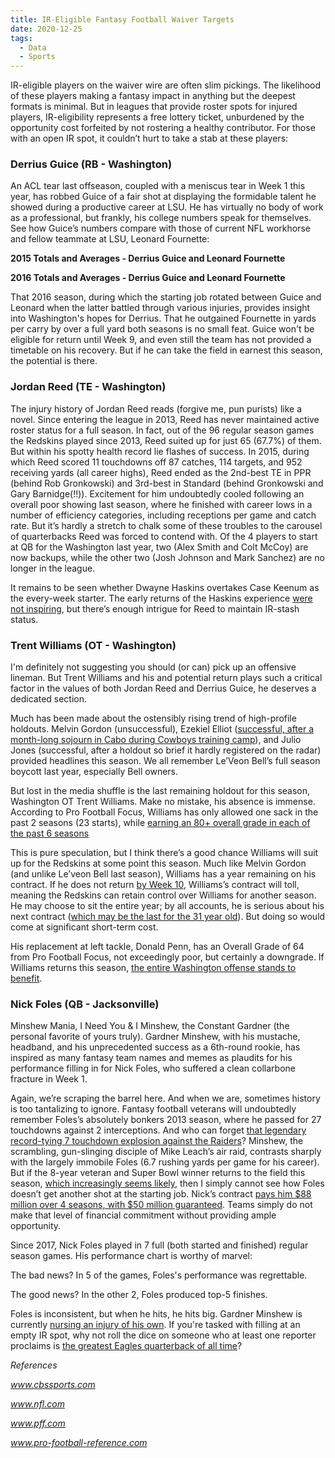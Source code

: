 ```yaml
---
title: IR-Eligible Fantasy Football Waiver Targets
date: 2020-12-25
tags:
  - Data
  - Sports
---
```



IR-eligible players on the waiver wire are often slim pickings. The likelihood of these players making a fantasy impact in anything but the deepest formats is minimal. But in leagues that provide roster spots for injured players, IR-eligibility represents a free lottery ticket, unburdened by the opportunity cost forfeited by not rostering a healthy contributor. For those with an open IR spot, it couldn’t hurt to take a stab at these players:

### Derrius Guice (RB - Washington)
An ACL tear last offseason, coupled with a meniscus tear in Week 1 this year, has robbed Guice of a fair shot at displaying the formidable talent he showed during a productive career at LSU. He has virtually no body of work as a professional, but frankly, his college numbers speak for themselves. See how Guice’s numbers compare with those of current NFL workhorse and fellow teammate at LSU, Leonard Fournette:

**2015 Totals and Averages - Derrius Guice and Leonard Fournette**

<GuiceFirstTable />

**2016 Totals and Averages - Derrius Guice and Leonard Fournette**

<GuiceSecondTable />

That 2016 season, during which the starting job rotated between Guice and Leonard when the latter battled through various injuries, provides insight into Washington's hopes for Derrius. That he outgained Fournette in yards per carry by over a full yard both seasons is no small feat. Guice won't be eligible for return until Week 9, and even still the team has not provided a timetable on his recovery. But if he can take the field in earnest this season, the potential is there.

### Jordan Reed (TE - Washington)

The injury history of Jordan Reed reads (forgive me, pun purists) like a novel. Since entering the league in 2013, Reed has never maintained active roster status for a full season. In fact, out of the 96 regular season games the Redskins played since 2013, Reed suited up for just 65 (67.7%) of them. But within his spotty health record lie flashes of success. In 2015, during which Reed scored 11 touchdowns off 87 catches, 114 targets, and 952 receiving yards (all career highs), Reed ended as the 2nd-best TE in PPR (behind Rob Gronkowski) and 3rd-best in Standard (behind Gronkowski and Gary Barnidge(!!)). Excitement for him undoubtedly cooled following an overall poor showing last season, where he finished with career lows in a number of efficiency categories, including receptions per game and catch rate. But it’s hardly a stretch to chalk some of these troubles to the carousel of quarterbacks Reed was forced to contend with. Of the 4 players to start at QB for the Washington last year, two (Alex Smith and Colt McCoy) are now backups, while the other two (Josh Johnson and Mark Sanchez) are no longer in the league.

It remains to be seen whether Dwayne Haskins overtakes Case Keenum as the every-week starter. The early returns of the Haskins experience [were not inspiring](https://www.cbssports.com/nfl/news/redskins-at-giants-final-score-daniel-jones-outlasts-dwayne-haskins-as-giants-defense-comes-alive/), but there’s enough intrigue for Reed to maintain IR-stash status.

### Trent Williams (OT - Washington)

I'm definitely not suggesting you should (or can) pick up an offensive lineman. But Trent Williams and his and potential return plays such a critical factor in the values of both Jordan Reed and Derrius Guice, he deserves a dedicated section.

Much has been made about the ostensibly rising trend of high-profile holdouts. Melvin Gordon (unsuccessful), Ezekiel Elliot ([successful, after a month-long sojourn in Cabo during Cowboys training camp](https://www.usatoday.com/story/sports/nfl/cowboys/2019/08/23/dallas-cowboys-ezekiel-elliott-cabo-holdout-contract/2097188001/)), and Julio Jones (successful, after a holdout so brief it hardly registered on the radar) provided headlines this season. We all remember Le’Veon Bell’s full season boycott last year, especially Bell owners.

But lost in the media shuffle is the last remaining holdout for this season, Washington OT Trent Williams. Make no mistake, his absence is immense. According to Pro Football Focus, Williams has only allowed one sack in the past 2 seasons (23 starts), while [earning an 80+ overall grade in each of the past 6 seasons](https://www.pff.com/news/pro-nfl-offensive-line-rankings-all-32-teams-units-entering-2019?utm_source=PFF+Newsletter&utm_campaign=3609a90333-EMAIL_CAMPAIGN_2019_06_28_02_31_COPY_01&utm_medium=email&utm_term=0_ae3f4210bf-3609a90333-191487901)

This is pure speculation, but I think there’s a good chance Williams will suit up for the Redskins at some point this season. Much like Melvin Gordon (and unlike Le’veon Bell last season), Williams has a year remaining on his contract. If he does not return [by Week 10](https://www.cbssports.com/g00/nfl/news/melvin-gordon-ezekiel-elliott-holdouts-two-interesting-twists-to-rbs-refusing-to-report-to-teams/?i10c.ua=1&i10c.encReferrer=aHR0cHM6Ly93d3cuZ29vZ2xlLmNvbS8%3d&i10c.dv=22), Williams’s contract will toll, meaning the Redskins can retain control over Williams for another season. He may choose to sit the entire year; by all accounts, he is serious about his next contract ([which may be the last for the 31 year old](https://www.cbssports.com/nfl/news/agents-take-a-first-hand-look-at-redskins-gm-bruce-allen-handling-a-holdout-as-trent-williams-continues-to-sit/)). But doing so would come at significant short-term cost.

His replacement at left tackle, Donald Penn, has an Overall Grade of 64 from Pro Football Focus, not exceedingly poor, but certainly a downgrade. If Williams returns this season, [the entire Washington offense stands to benefit](https://www.pff.com/news/pro-the-redskins-would-be-wise-to-come-to-terms-with-lt-trent-williams).

### Nick Foles (QB - Jacksonville)

Minshew Mania, I Need You & I Minshew, the Constant Gardner (the personal favorite of yours truly). Gardner Minshew, with his mustache, headband, and his unprecedented success as a 6th-round rookie, has inspired as many fantasy team names and memes as plaudits for his performance filling in for Nick Foles, who suffered a clean collarbone fracture in Week 1.

Again, we’re scraping the barrel here. And when we are, sometimes history is too tantalizing to ignore. Fantasy football veterans will undoubtedly remember Foles’s absolutely bonkers 2013 season, where he passed for 27 touchdowns against 2 interceptions. And who can forget [that legendary record-tying 7 touchdown explosion against the Raiders](https://www.espn.com/nfl/story/_/id/9922785/nick-foles-philadelphia-eagles-record-day-oakland-raiders)? Minshew, the scrambling, gun-slinging disciple of Mike Leach’s air raid, contrasts sharply with the largely immobile Foles (6.7 rushing yards per game for his career). But if the 8-year veteran and Super Bowl winner returns to the field this season, [which increasingly seems likely](https://www.thebiglead.com/posts/jaguars-qb-controversy-gardner-minshew-nick-foles-01dp6h6b6y36), then I simply cannot see how Foles doesn’t get another shot at the starting job. Nick’s contract [pays him $88 million over 4 seasons, with $50 million guaranteed](https://www.si.com/nfl/2019/03/11/nick-foles-jaguars-contract-four-years-88-million-blake-bortles-nfl-free-agency#targetText=Quarterback%20Nick%20Foles%20has%20agreed,becomes%20official%2C%20according%20to%20Rapoport.). Teams simply do not make that level of financial commitment without providing ample opportunity.

Since 2017, Nick Foles played in 7 full (both started and finished) regular season games. His performance chart is worthy of marvel:

<FolesChart />

The bad news? In 5 of the games, Foles's performance was regrettable.

The good news? In the other 2, Foles produced top-5 finishes.

Foles is inconsistent, but when he hits, he hits big. Gardner Minshew is currently [nursing an injury of his own](https://jaguarswire.usatoday.com/2019/10/03/week-5-injury-report-3-jaguars-sit-out-thursday-including-jalen-ramsey/). If you're tasked with filling at an empty IR spot, why not roll the dice on someone who at least one reporter proclaims is [the greatest Eagles quarterback of all time](https://www.nbcsports.com/philadelphia/eagles/greatest-eagles-qb-ever-theres-only-one-answer-and-its-nick-foles)?

*References*

*www.cbssports.com*

*www.nfl.com*

*www.pff.com*

*www.pro-football-reference.com*
